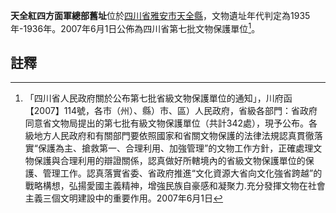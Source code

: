 {{msg:四川省文物保護單位
|名稱 = 天全紅四方面軍總部舊址
|編號 = 304
|圖片 = 
|級別 = S7
|分類 = 
|時代 = 1935年-1936年
|地点 = [[四川省|四川省]][[雅安市|雅安市]][[天全縣|天全縣]]
|坐標 =
|登錄 = 2007年6月1日
}}
'''天全紅四方面軍總部舊址'''位於[[四川省|四川省]][[雅安市|雅安市]][[天全縣|天全縣]]，文物遺址年代判定為1935年-1936年。2007年6月1日公佈為四川省第七批文物保護單位<ref>「四川省人民政府關於公布第七批省級文物保護單位的通知」，川府函【2007】114號，各市（州）、縣）市、區）人民政府，省級各部門：省政府同意省文物局提出的第七批有級文物保護單位（共計342處），現予公布。各級地方人民政府和有關部門要依照國家和省關文物保護的法律法規認真貫徹落實“保護為主、搶救第一、合理利用、加強管理”的文物工作方針，正確處理文物保護與合理利用的辯證關係，認真做好所轄境內的省級文物保護單位的保護、管理工作。認真落實省委、省政府推進“文化資源大省向文化強省跨越”的戰略構想，弘揚愛國主義精神，增強民族自豪感和凝聚力.充分發揮文物在社會主義三個文明建設中的重要作用。2007年6月1日</ref>。
==註釋==
{{reflist}}
{{文物保護單位小作品}}